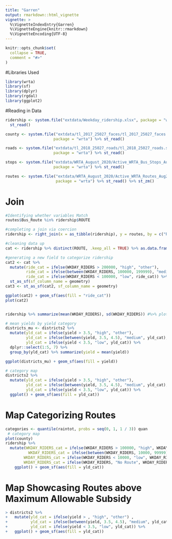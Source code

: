 ```yaml
---
title: "Garren"
output: rmarkdown::html_vignette
vignette: >
  %\VignetteIndexEntry{Garren}
  %\VignetteEngine{knitr::rmarkdown}
  %\VignetteEncoding{UTF-8}
---
```


```r
knitr::opts_chunk$set(
  collapse = TRUE,
  comment = "#>"
)
```


#Libraries Used
```r
library(wrta)
library(sf)
library(dplyr)
library(rgdal)
library(ggplot2)
```

#Reading in Data
```r
ridership <- system.file("extdata/Weekday_ridership.xlsx", package = "wrta") %>% 
  st_read() 

county <- system.file("extdata/tl_2017_25027_faces/tl_2017_25027_faces.shp",
                     package = "wrta") %>% st_read()

roads <- system.file("extdata/tl_2018_25027_roads/tl_2018_25027_roads.shp",
                     package = "wrta") %>% st_read()

stops <- system.file("extdata/WRTA_August_2020/Active_WRTA_Bus_Stops_Aug2020.shp",
                     package = "wrta") %>% st_read()

routes <- system.file("extdata/WRTA_August_2020/Active_WRTA_Routes_Aug2020.shp",
                      package = "wrta") %>% st_read() %>% st_zm()

```

# Join
```r
#Identifying whether variables Match
routes$Bus_Route %in% ridership$ROUTE

#completing a join via coercion
ridership <- right_join(x = as_tibble(ridership), y = routes, by = c("ROUTE" = "BusRoute")) 

```


```r
#cleaning data up
cat <- ridership %>% distinct(ROUTE, .keep_all = TRUE) %>% as.data.frame() 

#generating a new field to categorize ridership
cat2 <- cat %>% 
  mutate(ride_cat = ifelse(WKDAY_RIDERS > 200000, "high", "other"), 
         ride_cat = ifelse(between(WKDAY_RIDERS, 100000, 199999), "medium", ride_cat),
         ride_cat = ifelse(WKDAY_RIDERS < 100000, "low", ride_cat)) %>% 
  st_as_sf(sf_column_name = geometry)
cat3 <- st_as_sf(cat2, sf_column_name = geometry)

ggplot(cat2) + geom_sf(aes(fill = "ride_cat"))
plot(cat2)


ridership %>% summarize(mean(WKDAY_RIDERS), sd(WKDAY_RIDERS)) #%>% plot()

# mean yields by yield category
districts_mu <- districts2 %>% 
  mutate(yld_cat = ifelse(yield > 3.5, "high", "other"), 
         yld_cat = ifelse(between(yield, 3.5, 4.5), "medium", yld_cat),
         yld_cat = ifelse(yield < 3.5, "low", yld_cat)) %>% 
  dplyr::select(1:5, 7) %>% 
  group_by(yld_cat) %>% summarize(yield = mean(yield))

ggplot(districts_mu) + geom_sf(aes(fill = yield))

# category map
districts2 %>% 
  mutate(yld_cat = ifelse(yield > 3.5, "high", "other"), 
         yld_cat = ifelse(between(yield, 3.5, 4.5), "medium", yld_cat),
         yld_cat = ifelse(yield < 3.5, "low", yld_cat)) %>% 
  ggplot() + geom_sf(aes(fill = yld_cat))

```

# Map Categorizing Routes
```r
categories <- quantile(raintot, probs = seq(0, 1, 1 / 3)) quan
 # category map
plot(county)
ridership %>% 
  mutate(WKDAY_RIDERS_cat = ifelse(WKDAY_RIDERS > 100000, "high", WKDAY_RIDERS_cat),  
          WKDAY_RIDERS_cat = ifelse(between(WKDAY_RIDERS, 10000, 99999), "medium", WKDAY_RIDERS_cat),
        WKDAY_RIDERS_cat = ifelse(WKDAY_RIDERS < 10000, "low", WKDAY_RIDERS_cat),
        WKDAY_RIDERS_cat = ifelse(WKDAY_RIDERS, "No Route", WKDAY_RIDERS_cat)) %>% 
    ggplot() + geom_sf(aes(fill = yld_cat))
```

# Map Showcasing Routes above Maximum Allowable Subsidy

```r
> districts2 %>% 
+   mutate(yld_cat = ifelse(yield > , "high", "other") , 
+          yld_cat = ifelse(between(yield, 3.5, 4.5), "medium", yld_cat),
+          yld_cat = ifelse(yield < 3.5, "low", yld_cat)) %>% 
+   ggplot() + geom_sf(aes(fill = yld_cat))
```

